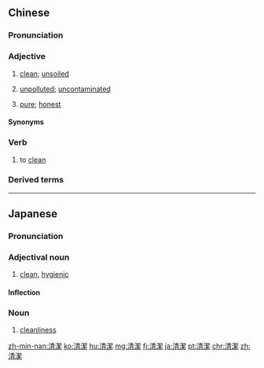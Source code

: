 {{also|清洁}}
==Chinese==
{{zh-forms|s=清洁}}

===Pronunciation===
{{zh-pron
|m=qīngjié
|c=cing1 git3
|h=pfs=chhîn-kiet
|mn=chheng-kiat
|cat=a,v
}}

===Adjective===
{{zh-adj}}

# [[clean]]; [[unsoiled]]
#: {{zh-x|保持 清潔|to keep '''clean'''}}
# [[unpolluted]]; [[uncontaminated]]
# {{lb|zh|figurative}} [[pure]]; [[honest]]

====Synonyms====
{{zh-dial|乾淨}}

===Verb===
{{zh-verb}}

# to [[clean]]

===Derived terms===
{{zh-der|清潔車|清潔工|清潔能源|清潔燃料|清潔生產}}

{{zh-cat|Intermediate}}

----

==Japanese==
{{ja-kanjitab|せい|けつ|yomi=o}}

===Pronunciation===
{{ja-pron|yomi=kanon|せいけつ}}

===Adjectival noun===
{{ja-adj|infl=な|せいけつ}}

# [[clean]], [[hygienic]]

====Inflection====
{{ja-na|清潔|せいけつ}}

===Noun===
{{ja-noun|せいけつ}}

# [[cleanliness]]

[[zh-min-nan:清潔]]
[[ko:清潔]]
[[hu:清潔]]
[[mg:清潔]]
[[fj:清潔]]
[[ja:清潔]]
[[pt:清潔]]
[[chr:清潔]]
[[zh:清潔]]